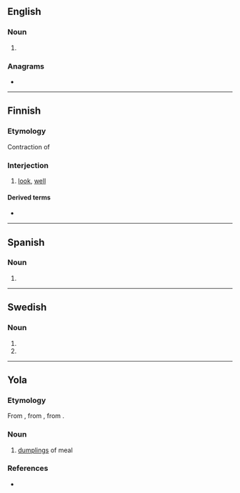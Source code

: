 {{also|Kappas|käppäs}}
==English==

===Noun===
{{head|en|noun form}}

# {{plural of|en|kappa}}

===Anagrams===
* {{anagrams|en|a=aakpps|papsak}}

----

==Finnish==

===Etymology===
Contraction of {{suffix|fi|katso|pas}}

===Interjection===
{{fi-int}}

# [[look]], [[well]]

====Derived terms====
* {{l|fi|kappas vain}}

----

==Spanish==

===Noun===
{{head|es|noun form|g=f-p}}

# {{noun form of|es|kappa||p}}

----

==Swedish==

===Noun===
{{head|sv|noun form}}

# {{sv-noun-form-indef-gen|kappa}}
# {{sv-noun-form-indef-gen-pl|kappa}}

----

==Yola==

===Etymology===
From {{inh|yol|enm|cop}}, from {{inh|yol|ang|copp}}, from {{inh|yol|gmw-pro|*kopp}}. 

===Noun===
{{head|yol|noun plural form}}

# [[dumplings]] of meal

===References===
* {{R:Poole 1867}}